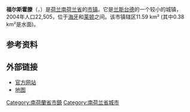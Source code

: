 {{noteTA|G1=荷兰地名}}
{{Infobox settlement
<!-- See Template:Infobox settlement for additional fields and descriptions -->
<!-- Name and transliteration -->
| name                    = 福尔斯霍滕
| native_name             = Voorschoten
| settlement_type         = [[市镇_(荷兰)|市镇]]
<!-- Images, nickname, motto -->
| image_skyline           = Voorschoten - Kloosterkapel.jpg
| image_alt               = 
| image_caption           = 小教堂
| image_flag              = Flag of Voorschoten.svg
| flag_size               = 100x67px
| flag_alt                = 
| image_shield            = Coat of arms of Voorschoten.svg
| shield_size             = 100x80px
| shield_alt              = 
<!-- Maps, coordinates -->
| image_map               = Map - NL - Municipality code 0626 (2009).svg
| map_alt                 = Highlighted position of Voorschoten in a municipal map of South Holland
| map_caption             = 福尔斯霍滕在南荷兰省的位置
| coordinates             = {{coord|52|8|N|4|27|E|region:NL|display=inline,title}}
| coordinates_footnotes   = 
| subdivision_type        = [[世界政區索引|国家]]
| subdivision_name        = {{NL}}
| subdivision_type1       = [[荷蘭省份|省份]]
| subdivision_name1       = [[南荷兰省|南荷兰省]]
| government_footnotes    = <ref name="mayor_now">{{cite web 
 |url = http://www.voorschoten.nl/bestuur_en_organisatie
 |title = Bestuur en Organisatie
 |trans-title = Management and organisation
 |language = nl
 |publisher = Gemeente Voorschoten
 |access-date = 25 August 2013}}</ref>
| governing_body          = 市议会
| leader_party            = [[自由民主人民黨|VVD]]
| leader_title            = 市长
| leader_name             = [[Pauline_Bouvy-Koene|Pauline Bouvy-Koene]]
<!-- Geographic information -->
| unit_pref               = Metric
<!-- ALL fields with measurements have automatic unit conversion -->
<!-- for references: use <ref> tags -->
| area_footnotes          = <ref>{{Dutch municipality total area|dataref}}</ref>
<!-- square kilometers -->
| area_total_km2          = {{Dutch municipality total area|Voorschoten}}
| area_land_km2           = {{Dutch municipality land area|Voorschoten}}
| area_water_km2          = {{Dutch municipality water area|Voorschoten}}
| elevation_footnotes     = <ref name="AHN">{{cite web 
 |url = http://www.ahn.nl/postcodetool
 |title = Postcodetool for 2252LA
 |language = nl
 |author = <!--Staff writer(s); no by-line.--> 
 |work = Actueel Hoogtebestand Nederland
 |publisher = Het Waterschapshuis
 |access-date = 25 August 2013}}</ref>
| elevation_m             = 0
| elevation_max_footnotes = <!-- for references: use <ref> tags -->
| elevation_max_m         =
| elevation_min_footnotes = <!-- for references: use <ref> tags -->
| elevation_min_m         =
<!-- Population, demographics -->
| population_footnotes    = <ref>{{Dutch municipality population|dataref}}</ref>
| population_total        = {{Dutch municipality population|Voorschoten}}
| population_as_of        = {{MONTHNAME|{{Dutch municipality population|popbasemonth}}}} {{Dutch municipality population|popbaseyear}}
| population_density_km2  = {{Dutch municipality population density|Voorschoten}} <!-- For automatic calculation: auto-->
| population_demonym      = Voorschotenaar
<!-- Other information -->
| timezone1               = [[欧洲中部时间|CET]]
| utc_offset1             = +1
| timezone1_DST           = [[欧洲中部夏令时间|CEST]]
| utc_offset1_DST         = +2
| postal_code_type        = 邮政编码
| postal_code             = 2250–2254
| area_code_type          = 电话区号
| area_code               = 071
| website                 = {{URL|1=http://www.voorschoten.nl}}
| footnotes               =
}}
'''福尔斯霍滕'''（{{lang-nl|Voorschoten}}，{{IPA-nl|ˈvoːrsxoːtə(n)|lang|Nl-Voorschoten.ogg}}）是[[荷兰|荷兰]][[南荷兰省|南荷兰省]]的[[市镇_(荷兰)|市镇]]。它是[[兰斯台德|兰斯台德]]的一个较小的城镇，2004年人口22,505，位于[[海牙|海牙]]和[[莱顿|莱顿]]之间。该市镇辖区11.59 km² (其中0.38 km²是水面)。

== 参考资料 ==
{{Reflist}}

== 外部链接 ==
{{commonscat|Voorschoten}}
* [http://www.voorschoten.nl 官方网站]
* [https://web.archive.org/web/20090610031254/http://www.plattegronden.nl/voorschoten/ 地图]

{{South Holland Province}}
{{Authority control}}
{{DEFAULTSORT:Voorschoten}}

[[Category:南荷蘭省市鎮|Category:南荷蘭省市鎮]]
[[Category:南荷兰省城市|Category:南荷兰省城市]]